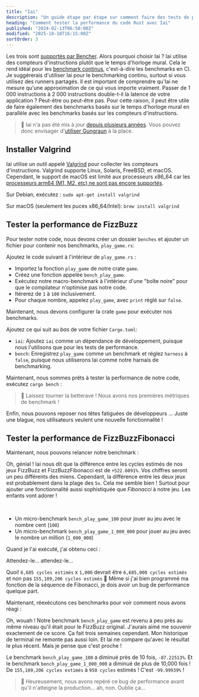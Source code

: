 ```yaml
---
title: "Iai"
description: "Un guide étape par étape sur comment faire des tests de performance sur du code Rust avec Iai"
heading: "Comment tester la performance du code Rust avec Iai"
published: "2024-02-13T06:50:00Z"
modified: "2025-10-18T16:15:00Z"
sortOrder: 3
---
```



<Benchmarking />

<FizzBuzzRust />

<StepByStepRust />

<MicroVsMacro />

<BenchmarkingRust />

Les trois sont [supportés par Bencher](/fr/docs/explanation/adapters/). Alors pourquoi choisir Iai ?
Iai utilise des compteurs d'instructions plutôt que le temps d'horloge mural.
Cela le rend idéal pour les [benchmark continus](/fr/docs/explanation/continuous-benchmarking/), c'est-à-dire les benchmarks en CI.
Je suggérerais d'utiliser Iai pour le benchmarking continu, surtout si vous utilisez des runners partagés.
Il est important de comprendre qu'Iai ne mesure qu'une approximation de ce qui vous importe vraiment.
Passer de 1 000 instructions à 2 000 instructions double-t-il la latence de votre application ?
Peut-être ou peut-être pas.
Pour cette raison, il peut être utile de faire également des benchmarks basés sur le temps d'horloge mural en parallèle avec les benchmarks basés sur les compteurs d'instructions.

> 🐰 Iai n'a pas été mis à jour [depuis plusieurs années](https://github.com/bheisler/iai/commits/main/). Vous pouvez donc envisager d'[utiliser Gungraun](/fr/docs/explanation/adapters/#-rust-gungraun) à la place.

## Installer Valgrind

Iai utilise un outil appelé [Valgrind](https://valgrind.org/) pour collecter les compteurs d'instructions.
Valgrind supporte Linux, Solaris, FreeBSD, et macOS.
Cependant, le support de macOS est limité aux processeurs x86_64 car les [processeurs arm64 (M1, M2, etc) ne sont pas encore supportés](https://github.com/LouisBrunner/valgrind-macos/issues/56).

Sur Debian, exécutez : `sudo apt-get install valgrind`

Sur macOS (seulement les puces x86_64/Intel): `brew install valgrind`

<FizzBuzzRefactor />

## Tester la performance de FizzBuzz

Pour tester notre code, nous devons créer un dossier `benches` et ajouter un fichier pour contenir nos benchmarks, `play_game.rs`:

<GameBenchesTree />

Ajoutez le code suivant à l'intérieur de `play_game.rs` :

<FizzBuzzRefactorBenchesCode />

- Importez la fonction `play_game` de notre crate `game`.
- Créez une fonction appelée `bench_play_game`.
- Exécutez notre macro-benchmark à l'intérieur d'une "boîte noire" pour que le compilateur n'optimise pas notre code.
- Itérerez de `1` à `100` inclusivement.
- Pour chaque nombre, appelez `play_game`, avec `print` réglé sur `false`.

Maintenant, nous devons configurer la crate `game` pour exécuter nos benchmarks.

Ajoutez ce qui suit au _bas_ de votre fichier `Cargo.toml`:

<GameCargoToml />

- `iai`: Ajoutez `iai` comme un dépendance de développement, puisque nous l'utilisons que pour les tests de performance.
- `bench`: Enregistrez `play_game` comme un benchmark et réglez `harness` à `false`, puisque nous utiliserons Iai comme notre harnais de benchmarking.

Maintenant, nous sommes prêts à tester la performance de notre code, exécutez `cargo bench` :

<BenchPlayGameOutput />

> 🐰 Laissez tourner la betterave ! Nous avons nos premières métriques de benchmark !

Enfin, nous pouvons reposer nos têtes fatiguées de développeurs ...
Juste une blague, nos utilisateurs veulent une nouvelle fonctionnalité !

<FizzBuzzFibonacciRust>
  <PlayGameRustCode />
</FizzBuzzFibonacciRust>

## Tester la performance de FizzBuzzFibonacci

Maintenant, nous pouvons relancer notre benchmark :

<BenchPlayGameFibonacciOutput />

Oh, génial ! Iai nous dit que la différence entre les cycles estimés de nos jeux FizzBuzz et FizzBuzzFibonacci est de `+522.6091%`.
Vos chiffres seront un peu différents des miens.
Cependant, la différence entre les deux jeux est probablement dans la plage des `5x`.
Cela me semble bien ! Surtout pour ajouter une fonctionnalité aussi sophistiquée que _Fibonacci_ à notre jeu.
Les enfants vont adorer !

<FizzBuzzFibonacciOpenRust>
  <FizzBuzzFibonacciOpenRustCode />
</FizzBuzzFibonacciOpenRust>

<TheEnd />

<br />

<OnFire />

<BenchPlayGameOnFireCode />

- Un micro-benchmark `bench_play_game_100` pour jouer au jeu avec le nombre cent (`100`)
- Un micro-benchmark `bench_play_game_1_000_000` pour jouer au jeu avec le nombre un million (`1_000_000`)

Quand je l'ai exécuté, j'ai obtenu ceci :

<BenchPlayGameOnFireOutputStart />

Attendez-le... attendez-le...

<BenchPlayGameOnFireOutput />

Quoi! `6,685 cycles estimés` x `1,000` devrait être `6,685,000 cycles estimés` et non pas `155,109,206 cycles estimés` 🤯
Même si j'ai bien programmé ma fonction de la séquence de Fibonacci, je dois avoir un bug de performance quelque part.

<FizzBuzzFibonacciFixRust />

Maintenant, réexécutons ces benchmarks pour voir comment nous avons réagi :

<BenchPlayGameFixOutput />

Oh, wouah ! Notre benchmark `bench_play_game` est revenu à peu près au même niveau qu'il était pour le FizzBuzz original.
J'aurais aimé me souvenir exactement de ce score. Ça fait trois semaines cependant.
Mon historique de terminal ne remonte pas aussi loin.
Et Iai ne compare qu'avec le résultat le plus récent.
Mais je pense que c'est proche !

Le benchmark `bench_play_game_100` a diminué près de 10 fois, `-87.22513%`.
Et le benchmark `bench_play_game_1_000_000` a diminué de plus de 10,000 fois ! De `155,109,206 cycles estimés` à `950 cycles` estimés !
C'est `-99.99939%` !

> 🐰 Heureusement, nous avons repéré ce bug de performance avant qu'il n'atteigne la production... ah, non. Oublie ça...

<CatchInCi />

<CatchInCiOutput />

<CatchInCiPlot />

<CatchInCiPlotRustBench title="Comment faire des tests de performance sur Rust avec Iai" />

<BencherFooter />
